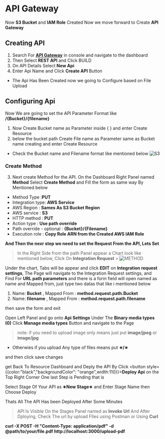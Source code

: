 # API Gateway

Now **S3 Bucket** and **IAM Role** Created Now we move forward to Create **API Gateway**

## Creating API

1. Search For <b><u>[API Gateway](https://aws.amazon.com/api-gateway)</u></b> in console and navigate to the dashboard
2. Then Select **REST API** and Click BUILD
3. On API Details Select **New Api**
4. Enter Api Name and Click **Create API** Button

- The Api Has Been Created now we going to Configure based on File Upload

## Configuring Api

Now We are going to set the API Parameter Format like **/&#123;Bucket&#125;/&#123;filename&#125;**

1. Now Create Bucket name as Parameter inside &#123; &#125; and enter Create Resource
2. below the bucket path Create File name as Parameter same as Bucket name creating and enter Create Resource

- Check the Bucket name and Filename format like mentioned below
  ![S3](../assets/api.png)
### Create Method
3. Next create Method for the API. On the Dashboard Right Panel named **Method** Select **Create Method** and Fill the form as same way By Mentioned below

- Method Type :**PUT**
- Integration type: **AWS Service**
- AWS Region : **Sames As S3 Bucket Region**
- AWS service : **S3**
- HTTP method : **PUT**
- Action type : **Use path override**
- Path override - optional : **&#123;Bucket&#125;/&#123;Filename&#125;**
- Execution role : **Copy Role ARN from the Created AWS IAM Role**

**And Then the nexr step we need to set the Request From the API, Lets Set**

> In the Right Side from the path Panel appear a Chart look like mentioned below, Click On **Integration Request** > ![METHOD](../assets/methodreq.png)

Under the chart, Tabs will be appear and click **EDIT** on **Integration request settings**,
The Page will navigate to the Integration Request settings, and Find For **URL path parameters** and there is a form field will open
named as name and Mapped from, just type two datas that like i mentioned below

1. Name: **Bucket** , Mapped From : **method.request.path.Bucket**
2. Name: **filename** , Mapped From : **method.request.path.filename**

then save the form and exit

Open Left Panel and go onto **Api Settings**
Under The **Binary media types (0)** Click **Manage media types** Button and navigate to the Page

> note: if you need to upload image only means just put **image/jpeg** or **image/jpg**

- Otherwies if you upload Any type of files means put **&#x2217;/&#x2217;**

and then click save changes

get Back To Resource Dashboard and Deply the API By Click <button style={{color:"black","backgroundColor": "orange",width:110}}>**Deploy Api**</button> on the Top Right Corner
One last Step is Pending that is

Select Stage Of Your API as **&#x2217;New Stage&#x2217;** and Enter Stage Name then Choose Deploy

Thats All The API Has been Deployed After Some Minutes
> API Is Visible On the Stages Panel named as **Invoke Url**
> And After Dploying, Check The url by upload FIles using Postman or Using **Curl**


 **curl -X POST -H "Content-Type: application/pdf" -d @path/to/your/file.pdf http://localhost:3000/upload-pdf**
